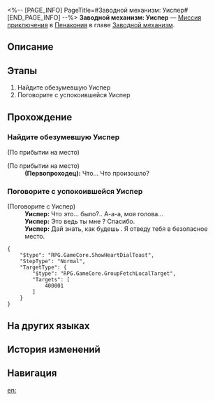 <%-- [PAGE_INFO]
PageTitle=#Заводной механизм: Уиспер#
[END_PAGE_INFO] --%>
{{Дополнить|Диалоги.}}
{{Миссия Инфобокс
|id              = 4240320
|Название        = 
|Изображение     = Миссия Заводной механизм Уиспер.png
|Тип             = Миссия приключения
|Событие         = 
|Глава           = Заводной механизм
|Условия         = Завершена [[Миссия Освоения]] «[[Прогулка среди могил]]»
|Персонажи       = Первопроходец; Уиспер
|СтартЛокация    = [[Пенакония]] — [[Отель «Грёзы» (Мир грёз)]]
|Мир             = Пенакония
|Предыдущая      = 
|Следующая       = 
|Награды         = Опыт Освоения*100; Звёздный нефрит*10; Утраченный кристалл*3; Часокредиты*180; Кредиты*20 000
}}
'''Заводной механизм: Уиспер''' — [[Миссия приключения]] в [[Пенакония]] в главе [[Заводной механизм]].

==Описание==
{{Описание|<!--официальное описание из Перекрёстка судеб-->}}

==Этапы==
# Найдите обезумевшую Уиспер
# Поговорите с успокоившейся Уиспер

==Прохождение==
{{Дополнить}}
{{Диалог Конец}}

===Найдите обезумевшую Уиспер===
{{Описание миссии|тип=Миссия приключения|локация=Отель «Грёзы» (Мир грёз)|Тик-так! Покрутите стрелки... Тик-так!<br />Исследуйте сознание людей, они ждут этого. Помогите им раскрыть свою истинную сущность.}}
{{Диалог Начало}}

;(По прибытии на место)

;(По прибытии на место)
:'''(Первопроходец):''' Что... Что произошло?
{{Диалог Конец}}

===Поговорите с успокоившейся Уиспер===
{{Диалог Начало}}

;(Поговорите с Уиспер)
:'''Уиспер:''' Что это... было?.. А-а-а, моя голова...
:'''Уиспер:''' Это ведь ты мне {{MC|ж=помогла|м=помог}}? Спасибо.
:'''Уиспер:''' Дай знать, как будешь {{MC|ж=готова|м=готов}}. Я отведу тебя в безопасное место.
<pre>{
	"$type": "RPG.GameCore.ShowHeartDialToast",
	"StepType": "Normal",
	"TargetType": {
		"$type": "RPG.GameCore.GroupFetchLocalTarget",
		"Targets": [
			400001
		]
	}
}</pre>
{{Диалог Конец}}

==На других языках==
{{На других языках
|en   = Clockwork: Whisper
|zhs  = 钟表把戏：薇丝普
|zht  = 鐘錶把戲：薇絲普
|ja   = クロックトリック：ウィスパー
|ko   = 시계 트릭: 위스퍼
|es   = Trucorreloj: Whisper
|fr   = Pouvoir de la Pendule&nbsp;: Murmure
|ru   = Заводной механизм: Уиспер
|th   = กลนาฬิกา: Whisper
|vi   = Thủ Thuật Đồng Hồ: Whisper
|de   = Uhrwerk: Whisper
|id   = Clockwork: Whisper
|pt   = Truquelógio: Whisper
}}

==История изменений==
{{История изменений|3.5}}

==Навигация==
{{Миссия приключения Навбокс|Глава }}

[[en:]]
